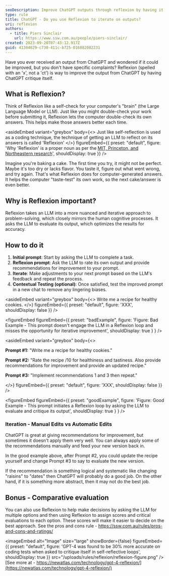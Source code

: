 ```yaml
---
seoDescription: Improve ChatGPT outputs through reflexion by having it critique itself, enhancing accuracy and iteration.
type: rule
title: ChatGPT - Do you use Reflexion to iterate on outputs?
uri: reflexion
authors:
  - title: Piers Sinclair
    url: https://www.ssw.com.au/people/piers-sinclair/
created: 2023-09-20T07:43:12.917Z
guid: 41304829-c730-411c-b725-016882082231
---
```


Have you ever received an output from ChatGPT and wondered if it could be improved, but you don't have specific complaints? Reflexion (spelled with an 'x', not a 'ct') is way to improve the output from ChatGPT by having ChatGPT critique itself.
## What is Reflexion?

Think of Reflexion like a self-check for your computer's "brain" (the Large Language Model or LLM). Just like you might double-check your work before submitting it, Reflexion lets the computer double-check its own answers. This helps make those answers better each time.

<asideEmbed
  variant="greybox"
  body={<>
    Just like self-reflection is used as a coding technique, the technique of getting an LLM to reflect on its answers is called 'Reflexion'
  </>}
  figureEmbed={{
    preset: "default",
    figure: 'Why \'Reflexion\' is a proper noun as per the [MIT, Princeton, and Northeastern research](https://arxiv.org/pdf/2303.11366.pdf)',
    shouldDisplay: true
  }}
/>

Imagine you're baking a cake. The first time you try, it might not be perfect. Maybe it's too dry or lacks flavor. You taste it, figure out what went wrong, and try again. That's what Reflexion does for computer-generated answers. It helps the computer "taste-test" its own work, so the next cake/answer is even better.

## Why is Reflexion important?

Reflexion takes an LLM into a more nuanced and iterative approach to problem-solving, which closely mirrors the human cognitive processes. It asks the LLM to evaluate its output, which optimizes the results for accuracy.

## How to do it

1. **Initial prompt**: Start by asking the LLM to complete a task.
2. **Reflexion prompt**: Ask the LLM to rate its own output and provide recommendations for improvement to your prompt.
3. **Iterate**: Make adjustments to your next prompt based on the LLM's feedback and repeat the process.
4. **Contextual Testing (optional)**: Once satisfied, test the improved prompt in a new chat to remove any lingering biases.

<asideEmbed
  variant="greybox"
  body={<>
    Write me a recipe for healthy cookies.
  </>}
  figureEmbed={{
    preset: "default",
    figure: 'XXX',
    shouldDisplay: false
  }}
/>

<figureEmbed figureEmbed={{
  preset: "badExample",
  figure: 'Figure: Bad Example - This prompt doesn\'t engage the LLM in a Reflexion loop and misses the opportunity for iterative improvement',
  shouldDisplay: true
} } />


<asideEmbed
  variant="greybox"
  body={<>
    
**Prompt #1:** "Write me a recipe for healthy cookies."

**Prompt #2:** "Rate the recipe /10 for healthiness and tastiness. Also provide recommendations for improvement and provide an updated recipe."

**Prompt #3:** "Implement recommendations 1 and 3 then repeat."

  </>}
  figureEmbed={{
    preset: "default",
    figure: 'XXX',
    shouldDisplay: false
  }}
/>

<figureEmbed figureEmbed={{
  preset: "goodExample",
  figure: 'Figure: Good Example - This prompt initiates a Reflexion loop by asking the LLM to evaluate and critique its output',
  shouldDisplay: true
} } />


### Iteration - Manual Edits vs Automatic Edits

ChatGPT is great at giving recommendations for improvement, but sometimes it doesn't apply them very well. You can always apply some of the recommendations manually and feed your new version back in.

In the good example above, after Prompt #2, you could update the recipe yourself and change Prompt #3 to say to evaluate the new version.

If the recommendation is something logical and systematic like changing "raisins" to "dates" then ChatGPT will probably do a good job.
On the other hand, if it is something more abstract, then it may not do the best job.

## Bonus - Comparative evaluation

You can also use Reflexion to help make decisions by asking the LLM for multiple options and then using Reflexion to assign scores and critical evaluations to each option. These scores will make it easier to decide on the best approach. See the pros and cons rule - https://ssw.com.au/rules/pros-and-cons-and-ratings/


<imageEmbed
  alt="Image"
  size="large"
  showBorder={false}
  figureEmbed={{
    preset: "default",
    figure: 'GPT-4 was found to be 30% more accurate on coding tests when asked to critique itself in self-reflective loops',
    shouldDisplay: true
  }}
  src="/uploads/rules/reflexion/reflexion-figure.png"
/>
[See more at - https://newatlas.com/technology/gpt-4-reflexion/](https://newatlas.com/technology/gpt-4-reflexion/)